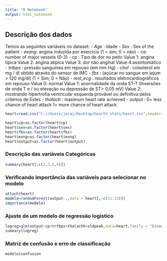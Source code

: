 ---
title: "R Notebook"
output: html_notebook
---

## Descrição dos dados

Temos as seguintes variáveis no dataset: 
  - *Age* : Idade
  - *Sex* : Sex of the patient
  - *exang*: angina induzida por exercício (1 = sim; 0 = não)
  - *ca*: number of major vessels (0-3)
  - *cp* : Tipo de dor no peito
    Value 1: angina típica
    Value 2: angina atípica
    Value 3: dor não anginal
    Value 4:assintomático
  - *trtbps* : pressão sanguínea em repouso (em mm Hg)
  - *chol* : colesterol em mg / dl obtido através do sensor de IMC
  - *fbs* : (açúcar no sangue em jejum > 120 mg/dl) (1 = Sim; 0 = Não)
  - *rest_ecg* : resultados eletrocardiográficos em repouso
    Value 0: normal
    Value 1: anormalidade da onda ST-T (Inversões de onda T e / ou elevação ou depressão de ST> 0,05 mV)
    Value 2: mostrando hipertrofia ventricular esquerda provável ou definitiva pelos critérios de Estes
  - *thalach* : maximum heart rate achieved
  - *output* : 0= less chance of heart attack 1= more chance of heart attack
```{r,echo=FALSE}
heart=read.csv("C://Users/jocaj/Desktop/hearth_stats/heart.csv",header=T,sep=",",dec=".")

heart$cp=as.factor(heart$cp)
heart$sex=as.factor(heart$sex)
heart$fbs=as.factor(heart$fbs)
heart$exng=as.factor(heart$exng)
heart$output=as.factor(heart$output)
```

### Descrição das variáveis Categóricas

```{r}
summary(heart[,c(2,3,6,9)])
```

### Verificando importância das variáveis para selecionar no modelo

```{r}
attach(heart)
modelo=randomForest(output~.,data = heart[,-c(11:13)])
importance(modelo)
```

### Ajuste de um modelo de regressão logístico

```{r}
logreg=glm(output~cp+trtbps+thalachh+oldpeak,data=heart,family = "binomial")
summary(logreg)
```

### Matriz de confusão e erro de classificação

```{r}
modelo$confusion
```

